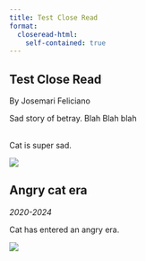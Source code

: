 ```yaml
---
title: Test Close Read
format:
  closeread-html:
    self-contained: true
---
```


:::{.cr-section}

:::{focus-on="cr-sad-cat"}
# Test Close Read

By Josemari Feliciano

:::

Sad story of betray. Blah
Blah blah

<br>
Cat is super sad.

:::{#cr-sad-cat .scale-to-fill}

![](images/sadcat.jpg)

:::

:::{focus-on="cr-angry-cat"}
## Angry cat era

*2020-2024*

Cat has entered an angry era.

:::

:::{#cr-angry-cat .scale-to-fill}

![](images/angrycat.jpg)


:::

:::


